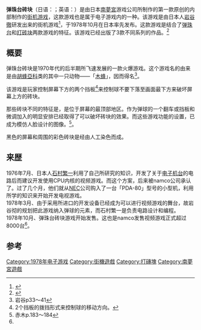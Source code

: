 {{Infobox video game
|title = 弹珠台砖块
|japanese = ジービー
|english = Gee Bee
|image = File:GeeBee arcadeflyer.png
|developer = [[南夢宮|南夢宮]]
|publisher = {{vgrelease|JP|南夢宮|NA|[[Gremlin_Industries|Gremlin Industries]]}}
|designer = [[岩谷彻|岩谷彻]]
|release = {{vgrelease|JP|October 1978|NA|1978}}
|genre = [[弹珠台|弹珠台]]、[[打砖块|打砖块]]
|modes = 双人模式交换
|arcade system = [[Namco_Warp_&_Warp|Namco Warp & Warp]]
|platforms = [[街机|街机]]
}}

'''弹珠台砖块'''（日语：{{lang|ja|ジービー}}；英语：{{lang|en|Gee Bee}}）是由日本[[南夢宮|南夢宮]]游戏公司所制作的第一款原创的内部制作的[[街机游戏|街机游戏]]，这款游戏也是属于电子游戏内的一种。该游戏是由日本人[[岩谷徹|岩谷徹]]研发出来的街机游戏<ref name="KLOV">{{KLOV game|id=7927|name=Gee Bee}}</ref>，于1978年10月在日本率先发布。这款游戏是结合了[[弹珠台|弹珠台]]和[[打砖块|打砖块]]两款游戏的特征。该游戏已经出版了3款不同系列的作品。<ref>{{Cite web|author=バンダイナムコゲームス|url=http://www.bandainamcogames.co.jp/gallery/ayumi/archive/tim/geebee.html|title=NAMCO ARCHIVES AYUMI｜ナムコワンダーランド ジービー|language=ja|accessdate=2010-06-11|archive-date=2014-02-25|archive-url=https://web.archive.org/web/20140225203457/http://www.bandainamcogames.co.jp/gallery/ayumi/archive/tim/geebee.html|dead-url=no}}</ref>

== 概要 ==
弹珠台砖块是1970年代的后半期所飞速发展的一款火爆游戏。这个游戏名的由来是由[[胡蜂亞科|胡蜂亞科]]类的其中一只动物——「[[木蜂|木蜂]]」，因而得名<ref name="t-iwatani">岩谷p33～41</ref>。

该游戏是玩家控制屏幕下方的两个挡板<ref>2个挡板的拨挡形式来控制球的移动方向。</ref>来控制球不要下落至画面最下方来破坏屏幕上方的砖块。

那些砖块不同的特征是，是位于屏幕的最顶部地区。作为弹球的一个翻车或挡板和微调加入的明显安排已经取得了可以破坏砖块的效果。而这些游戏功能的设置，已成为模仿人脸设计的图像。<ref name="m-akagi">赤木p.183～184</ref>。

黑色的屏幕和周围的彩色砖块是经由人工染色而成。

== 来歴 ==
1976年7月、日本人[[石村繁一|石村繁一]]利用了自己所研究的知识，开发了关于[[电子机台|电子机台]]的电路后而建议开发使用CPU内核的视频游戏。而这个方案，后来被namco公司承认了。过了几个月，他们就从[[NEC|NEC]]公司购入了一台「PDA-80」型号的小型机，利用所学的知识来开始开发电视游戏。<br>

1978年3月、由于采用所进口的开发设备已经成为可以进行视频游戏的舞台，故岩谷彻的规划把此游戏纳入弹球的元素，而石村繁一是负责电路设计和编程。<br>

1978年10月、弹珠台砖块游戏开始发售。这也是namco发售视频游戏正式超过8000台<ref name="t-iwatani"/>。

==参考==
{{reflist}}

[[Category:1978年电子游戏|Category:1978年电子游戏]]
[[Category:街機遊戲|Category:街機遊戲]]
[[Category:打磚塊|Category:打磚塊]]
[[Category:南夢宮遊戲|Category:南夢宮遊戲]]